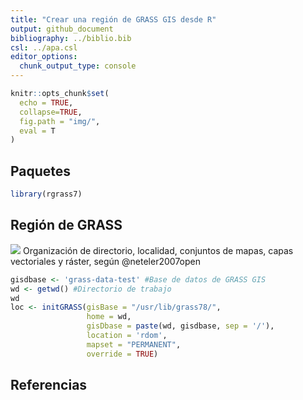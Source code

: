 ```yaml
---
title: "Crear una región de GRASS GIS desde R"
output: github_document
bibliography: ../biblio.bib
csl: ../apa.csl
editor_options: 
  chunk_output_type: console
---
```


```r
knitr::opts_chunk$set(
  echo = TRUE,
  collapse=TRUE,
  fig.path = "img/",
  eval = T
)
```

## Paquetes

```r
library(rgrass7)
```

## Región de GRASS

![](../img/organizacion-grass-gis.jpg)
Organización de directorio, localidad, conjuntos de mapas, capas vectoriales y ráster, según @neteler2007open

```r
gisdbase <- 'grass-data-test' #Base de datos de GRASS GIS
wd <- getwd() #Directorio de trabajo
wd
loc <- initGRASS(gisBase = "/usr/lib/grass78/",
                 home = wd,
                 gisDbase = paste(wd, gisdbase, sep = '/'),
                 location = 'rdom',
                 mapset = "PERMANENT",
                 override = TRUE)
```

## Referencias
